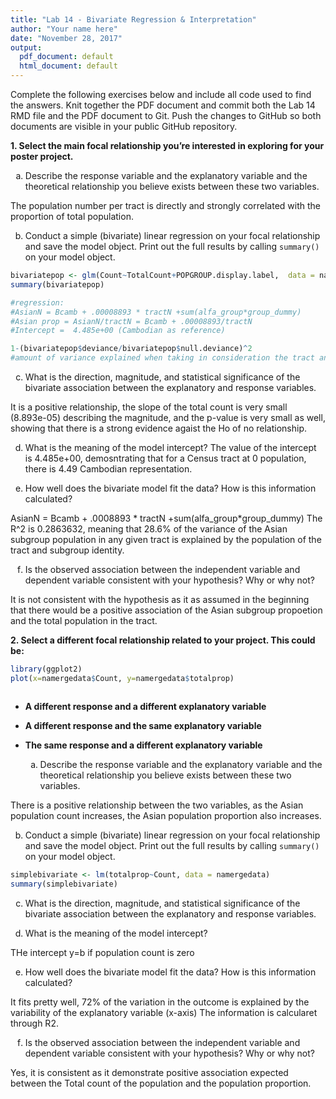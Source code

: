 ```yaml
---
title: "Lab 14 - Bivariate Regression & Interpretation"
author: "Your name here"
date: "November 28, 2017"
output:
  pdf_document: default
  html_document: default
---
```


Complete the following exercises below and include all code used to find the answers. Knit together the PDF document and commit both the Lab 14 RMD file and the PDF document to Git. Push the changes to GitHub so both documents are visible in your public GitHub repository.

**1. Select the main focal relationship you're interested in exploring for your poster project.**

  a. Describe the response variable and the explanatory variable and the theoretical relationship you believe exists between these two variables. 
  
The population number per tract is directly and strongly correlated with the proportion of total population.   
  
  b. Conduct a simple (bivariate) linear regression on your focal relationship and save the model object. Print out the full results by calling `summary()` on your model object. 
  
```r

bivariatepop <- glm(Count~TotalCount+POPGROUP.display.label,  data = namergedata, family = "poisson")
summary(bivariatepop)

#regression:
#AsianN = Bcamb + .00008893 * tractN +sum(alfa_group*group_dummy)
#Asian prop = AsianN/tractN = Bcamb + .00008893/tractN 
#Intercept =  4.485e+00 (Cambodian as reference)

1-(bivariatepop$deviance/bivariatepop$null.deviance)^2
#amount of variance explained when taking in consideration the tract and the subgroup

```

  c. What is the direction, magnitude, and statistical significance of the bivariate association between the explanatory and response variables. 

It is a positive relationship, the slope of the total count is very small (8.893e-05) describing the magnitude, and the p-value is very small as well, showing that there is a strong evidence agaist the Ho of no relationship. 
  
d. What is the meaning of the model intercept?
The value of the intercept is 4.485e+00, demosntrating that for a Census tract at 0 population, there is 4.49 Cambodian representation. 

e. How well does the bivariate model fit the data? How is this information calculated?
  
AsianN = Bcamb + .0008893 * tractN +sum(alfa_group*group_dummy)
The R^2 is 0.2863632, meaning that 28.6% of the variance of the Asian subgroup population in any given tract is explained by the population of the tract and subgroup identity. 


  f. Is the observed association between the independent variable and dependent variable consistent with your hypothesis? Why or why not?
  
It is not consistent with the hypothesis as it as assumed in the beginning that there would be a positive association of the Asian subgroup propoetion and the total population in the tract. 
  
**2. Select a different focal relationship related to your project. This could be:**
```r

library(ggplot2)
plot(x=namergedata$Count, y=namergedata$totalprop)



```

* **A different response and a different explanatory variable**

* **A different response and the same explanatory variable**

* **The same response and a different explanatory variable**

  a. Describe the response variable and the explanatory variable and the theoretical relationship you believe exists between these two variables. 
  
There is a positive relationship between the two variables, as the Asian population count increases, the Asian population proportion also increases.
  
  b. Conduct a simple (bivariate) linear regression on your focal relationship and save the model object. Print out the full results by calling `summary()` on your model object. 
  
```r
simplebivariate <- lm(totalprop~Count, data = namergedata)
summary(simplebivariate)

```

  c. What is the direction, magnitude, and statistical significance of the bivariate association between the explanatory and response variables. 
  
  d. What is the meaning of the model intercept?
  
THe intercept y=b if population count is zero
  
  e. How well does the bivariate model fit the data? How is this information calculated?
  
It fits pretty well, 72% of the variation in the outcome is explained by the variability of the explanatory variable (x-axis) 
The information is calcularet through R2.
  
  f. Is the observed association between the independent variable and dependent variable consistent with your hypothesis? Why or why not?

Yes, it is consistent as it demonstrate positive association expected between the Total count of the population and the population proportion.  